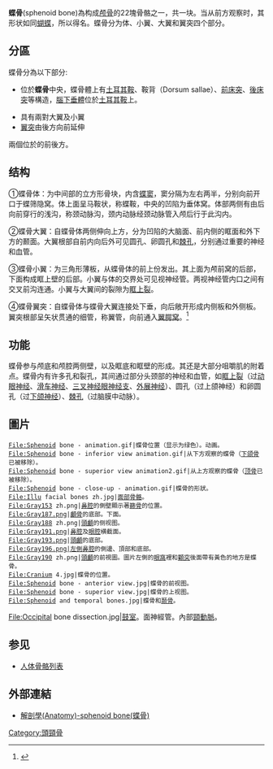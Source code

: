 {{Infobox bone 
| Name = 蝶骨 
| Latin = os sphenoidale 
| Image = Cranial bones zh.svg
| Caption = [[顱骨|顱骨]]。只有蝶骨的翼的末端是顯而易見的
| Image2 = Gray145.png
| Caption2 = 蝶骨上面
| Width = 300 
| Articulations =
<!--
| GraySubject = 35 
| GrayPage = 147 
| MeshName = Sphenoid+Bone 
| MeshNumber = A02.835.232.781.802
| FMA = 52736 
-->
}}
'''蝶骨'''(sphenoid bone)為构成[[颅骨|颅骨]]的22塊骨骼之一，共一块。当从前方观察时，其形状如同[[蝴蝶|蝴蝶]]，所以得名。蝶骨分为体、小翼、大翼和翼突四个部分。

==分區==
蝶骨分為以下部分:
* {{le|蝶骨體|Body of sphenoid bone}}位於'''蝶骨'''中央，蝶骨體上有[[土耳其鞍|土耳其鞍]]、鞍背（Dorsum sallae）、[[前床突|前床突]]、[[後床突|後床突]]等構造，[[腦下垂體|腦下垂體]]位於[[土耳其鞍|土耳其鞍]]上。
* 具有兩對大翼及小翼
* [[翼突|翼突]]由後方向前延伸

兩個{{le|蝶甲|Sphenoidal conchae}}位於{{le|蝶骨體|Body of sphenoid bone}}的前後方。

== 结构 ==
①蝶骨体：为中间部的立方形骨块，内含[[Sphenoidal_sinus|蝶窦]]，窦分隔为左右两半，分别向前开口于蝶筛隐窝。体上面呈马鞍状，称蝶鞍，中央的凹陷为垂体窝。体部两侧有由后向前穿行的浅沟，称颈动脉沟，颈内动脉经颈动脉管入颅后行于此沟内。

②蝶骨大翼：自蝶骨体两侧伸向上方，分为凹陷的大脑面、前内侧的眶面和外下方的颞面。大翼根部自前内向后外可见圆孔、卵圆孔和[[棘孔|棘孔]]，分别通过重要的神经和血管。

③蝶骨小翼：为三角形薄板，从蝶骨体的前上份发出。其上面为颅前窝的后部，下面构成眶上壁的后部。小翼与体的交界处可见视神经管。两视神经管内口之间有交叉前沟连通。小翼与大翼间的裂隙为[[眶上裂|眶上裂]]。

④蝶骨翼突：自蝶骨体与蝶骨大翼连接处下垂，向后敞开形成内侧板和外侧板。翼突根部呈矢状贯通的细管，称翼管，向前通入[[翼腭窝|翼腭窝]]。<ref>{{Cite book|title=系统解剖学-第9版|last=|first=|publisher=人民卫生出版社|year=2018年|isbn=|location=|pages=}}</ref>

== 功能 ==
蝶骨参与颅底和颅腔两侧壁，以及眶底和眶壁的形成。其还是大部分咀嚼肌的附着点。蝶骨内有许多孔和裂孔，其间通过部分头颈部的神经和血管，如[[眶上裂|眶上裂]]（过[[动眼神经|动眼神经]]、[[滑车神经|滑车神经]]、[[三叉神经|三叉神经]][[眼神经|眼神经支]]、[[外展神經|外展神经]]）、圆孔（过上颌神经）和卵圆孔（过[[下頜神經|下颌神经]]）、[[棘孔|棘孔]]（过脑膜中动脉）。

==圖片==
<gallery>
 File:Sphenoid bone - animation.gif|蝶骨位置（显示为绿色）。动画。
 File:Sphenoid bone - inferior view animation.gif|从下方观察的蝶骨（[[下颌骨|下颌骨]]已被移除）。
 File:Sphenoid bone - superior view animation2.gif|从上方观察的蝶骨（[[顶骨|顶骨]]已被移除）。
 File:Sphenoid bone - close-up - animation.gif|蝶骨的形狀。
 File:Illu facial bones zh.jpg|[[面部|面部]][[骨骼|骨骼]]。
 File:Gray153 zh.png|[[鼻腔|鼻腔]]的側壁顯示著[[篩骨|篩骨]]的位置。
 File:Gray187.png|[[顱骨|顱骨]]的底部。下面。
 File:Gray188 zh.png|[[頭顱|頭顱]]的侧视图。
 File:Gray191.png|[[鼻腔|鼻腔]]及[[眼腔|眼腔]]横截面。
 File:Gray193.png|[[頭顱|頭顱]]的底部。
 File:Gray196.png|左側[[鼻腔|鼻腔]]的側邊、頂部和底部。
 File:Gray190 zh.png|[[頭顱|頭顱]]的前視圖。圖片左側的[[眼窩|眼窩]]裡和[[顴突|顴突]]後面帶有黃色的地方是蝶骨。
 File:Cranium 4.jpg|蝶骨的位置。
 File:Sphenoid bone - anterior view.jpg|蝶骨的前视图。
 File:Sphenoid bone - superior view.jpg|蝶骨的上视图。
 File:Sphenoid and temporal bones.jpg|蝶骨和[[颞骨|颞骨]]。
File:Occipital bone dissection.jpg|[[鼓室|鼓室]]。面神經管。內部[[頸動脈|頸動脈]]。
</gallery>

== 参见 ==
* [[人体骨骼列表|人体骨骼列表]]

==外部連結==
*[http://smallcollation.blogspot.com/2013/01/anatomy-sphenoid-bone.html 解剖學(Anatomy)-sphenoid bone(蝶骨)] {{Wayback|url=http://smallcollation.blogspot.com/2013/01/anatomy-sphenoid-bone.html |date=20160305063401 }}

{{HumanBones}}

[[Category:頭頸骨|Category:頭頸骨]]